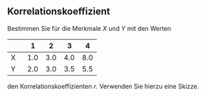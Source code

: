 ## Korrelationskoeffizient

Bestimmen Sie für die Merkmale $X$ und $Y$ mit den Werten

| | 1 | 2 |3 | 4|
|---------------|-----------------|-----------------|-----------------|-----------------|
| X   | 1.0 | 3.0 | 4.0 | 8.0 |
| Y   | 2.0 | 3.0 | 3.5 | 5.5 |




den Korrelationskoeffizienten $r$. Verwenden Sie hierzu eine Skizze.
